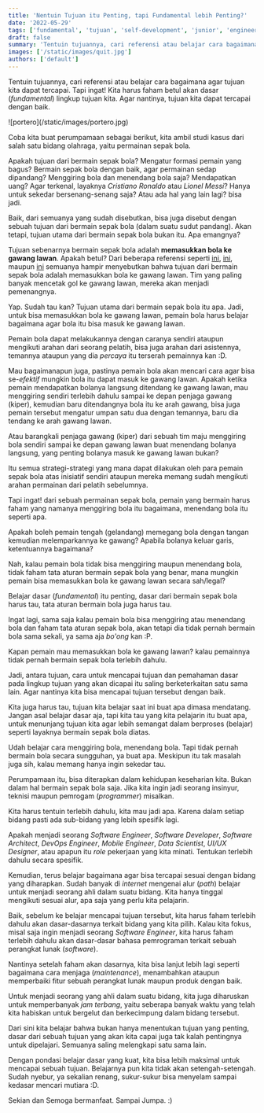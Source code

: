 ```yaml
---
title: 'Nentuin Tujuan itu Penting, tapi Fundamental lebih Penting?'
date: '2022-05-29'
tags: ['fundamental', 'tujuan', 'self-development', 'junior', 'engineer', 'developer']
draft: false
summary: 'Tentuin tujuannya, cari referensi atau belajar cara bagaimana agar tujuan kita dapat tercapai. Tapi ingat! Kita harus faham betul akan dasar (fundamental) lingkup tujuan kita. Agar nantinya, tujuan kita dapat tercapai dengan baik.'
images: ['/static/images/quit.jpg']
authors: ['default']
---
```



Tentuin tujuannya, cari referensi atau belajar cara bagaimana agar tujuan kita dapat tercapai. Tapi ingat!
Kita harus faham betul akan dasar (_fundamental_) lingkup tujuan kita.
Agar nantinya, tujuan kita dapat tercapai dengan baik.

<UnsplashLicense photoURL="https://unsplash.com/photos/6dRiUBjRvsM" author="ÁLVARO MENDOZA" />
![portero](/static/images/portero.jpg)

Coba kita buat perumpamaan sebagai berikut,
kita ambil studi kasus dari salah satu bidang olahraga, yaitu permainan sepak bola.

Apakah tujuan dari bermain sepak bola?
Mengatur formasi pemain yang bagus?
Bermain sepak bola dengan baik, agar permainan sedap dipandang?
Menggiring bola dan menendang bola saja?
Mendapatkan uang?
Agar terkenal, layaknya _Cristiano Ronaldo_ atau _Lionel Messi_?
Hanya untuk sekedar bersenang-senang saja?
Atau ada hal yang lain lagi? bisa jadi.

Baik, dari semuanya yang sudah disebutkan, 
bisa juga disebut dengan sebuah tujuan dari bermain sepak bola (dalam suatu sudut pandang).
Akan tetapi, tujuan utama dari bermain sepak bola bukan itu. Apa emangnya?

Tujuan sebenarnya bermain sepak bola adalah __memasukkan bola ke gawang lawan__.
Apakah betul? 
Dari beberapa referensi seperti [ini](https://www.bola.com/ragam/read/4638741/tujuan-permainan-sepak-bola-yang-perlu-diketahui-dan-dipahami),
[ini](https://www.kompas.com/sports/read/2021/10/28/16000098/pengertian-dan-tujuan-permainan-sepak-bola),
maupun [ini](https://hot.liputan6.com/read/4545072/7-tujuan-permainan-sepak-bola-teknik-dasar-dan-aturannya)
semuanya hampir menyebutkan bahwa tujuan dari bermain sepak bola adalah memasukkan bola ke gawang lawan.
Tim yang paling banyak mencetak gol ke gawang lawan, mereka akan menjadi pemenangnya.

Yap. Sudah tau kan? Tujuan utama dari bermain sepak bola itu apa.
Jadi, untuk bisa memasukkan bola ke gawang lawan,
pemain bola harus belajar bagaimana agar bola itu bisa masuk ke gawang lawan.

Pemain bola dapat melakukannya dengan caranya sendiri ataupun
mengikuti arahan dari seorang pelatih,
bisa juga arahan dari asistennya,
temannya ataupun yang dia _percaya_ itu terserah pemainnya kan :D.

Mau bagaimanapun juga, pastinya pemain bola akan mencari
cara agar bisa se-_efektif_ mungkin bola itu dapat masuk ke gawang lawan.
Apakah ketika pemain mendapatkan bolanya langsung ditendang ke gawang lawan,
mau menggiring sendiri terlebih dahulu sampai ke depan penjaga gawang (kiper),
kemudian baru ditendangnya bola itu ke arah gawang,
bisa juga pemain tersebut mengatur umpan satu dua dengan temannya, 
baru dia tendang ke arah gawang lawan.

Atau barangkali penjaga gawang (kiper) dari sebuah tim maju menggiring bola sendiri
sampai ke depan gawang lawan buat menendang bolanya langsung,
yang penting bolanya masuk ke gawang lawan bukan? 

Itu semua strategi-strategi yang mana dapat dilakukan oleh para pemain sepak bola
atas inisiatif sendiri ataupun mereka memang sudah mengikuti arahan permainan dari pelatih sebelumnya.

Tapi ingat! dari sebuah permainan sepak bola,
pemain yang bermain harus faham yang namanya menggiring bola itu bagaimana,
menendang bola itu seperti apa.

Apakah boleh pemain tengah (gelandang) memegang bola dengan tangan kemudian melemparkannya ke gawang?
Apabila bolanya keluar garis, ketentuannya bagaimana?

Nah, kalau pemain bola tidak bisa menggiring maupun menendang bola,
tidak faham tata aturan bermain sepak bola yang benar,
mana mungkin pemain bisa memasukkan bola ke gawang lawan secara sah/legal?

Belajar dasar (_fundamental_) itu penting, dasar dari bermain sepak bola harus tau,
tata aturan bermain bola juga harus tau. 

Ingat lagi, sama saja kalau pemain bola bisa menggiring atau menendang bola
dan faham tata aturan sepak bola,
akan tetapi dia tidak pernah bermain bola sama sekali, ya sama aja _bo'ong_ kan :P.

Kapan pemain mau memasukkan bola ke gawang lawan? 
kalau pemainnya tidak pernah bermain sepak bola terlebih dahulu.

Jadi, antara tujuan, cara untuk mencapai tujuan
dan pemahaman dasar pada lingkup tujuan yang akan dicapai 
itu saling berketerkaitan satu sama lain.
Agar nantinya kita bisa mencapai tujuan tersebut dengan baik.

Kita juga harus tau, tujuan kita belajar saat ini buat apa dimasa mendatang.
Jangan asal belajar dasar aja, tapi kita tau yang kita pelajarin itu buat apa,
untuk menunjang tujuan kita agar lebih semangat dalam berproses (belajar)
seperti layaknya bermain sepak bola diatas.

Udah belajar cara menggiring bola, menendang bola. 
Tapi tidak pernah bermain bola secara sungguhan, ya buat apa. 
Meskipun itu tak masalah juga sih, kalau memang hanya ingin sekedar tau.

Perumpamaan itu, bisa diterapkan dalam kehidupan keseharian kita.
Bukan dalam hal bermain sepak bola saja.
Jika kita ingin jadi seorang insinyur, teknisi maupun pemrogam (_programmer_) misalkan.

Kita harus tentuin terlebih dahulu, kita mau jadi apa.
Karena dalam setiap bidang pasti ada sub-bidang yang lebih spesifik lagi.

Apakah menjadi seorang _Software Engineer_, _Software Developer_, _Software Architect_, _DevOps Engineer_,
_Mobile Engineer_, _Data Scientist_, _UI/UX Designer_, atau apapun itu _role_ pekerjaan yang kita minati.
Tentukan terlebih dahulu secara spesifik.

Kemudian, terus belajar bagaimana agar bisa tercapai sesuai dengan bidang yang diharapkan.
Sudah banyak di _internet_ mengenai alur (_path_) belajar untuk menjadi seorang ahli dalam suatu bidang.
Kita hanya tinggal mengikuti sesuai alur, apa saja yang perlu kita pelajarin.

Baik, sebelum ke belajar mencapai tujuan tersebut, kita harus faham terlebih dahulu
akan dasar-dasarnya terkait bidang yang kita pilih.
Kalau kita fokus, misal saja ingin menjadi seorang _Software Engineer_,
kita harus faham terlebih dahulu akan dasar-dasar bahasa pemrograman terkait sebuah perangkat lunak (_software_).

Nantinya setelah faham akan dasarnya, 
kita bisa lanjut lebih lagi seperti bagaimana cara menjaga (_maintenance_),
menambahkan ataupun memperbaiki fitur sebuah perangkat lunak maupun produk dengan baik.

Untuk menjadi seorang yang ahli dalam suatu bidang, kita juga diharuskan untuk memperbanyak _jam terbang_,
yaitu seberapa banyak waktu yang telah kita habiskan untuk bergelut dan berkecimpung dalam bidang tersebut.

Dari sini kita belajar bahwa bukan hanya menentukan tujuan yang penting,
dasar dari sebuah tujuan yang akan kita capai juga tak kalah pentingnya untuk dipelajari.
Semuanya saling melengkapi satu sama lain.

Dengan pondasi belajar dasar yang kuat, kita bisa lebih maksimal untuk mencapai sebuah tujuan.
Belajarnya pun kita tidak akan setengah-setengah.
Sudah nyebur, ya sekalian renang, sukur-sukur bisa menyelam sampai kedasar mencari mutiara :D.

Sekian dan Semoga bermanfaat. Sampai Jumpa. :)